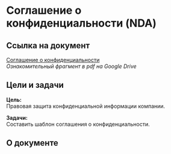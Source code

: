 # Соглашение о конфиденциальности (NDA)

## Ссылка на документ

[Соглашение о конфиденциальности](#)  
*Ознакомительный фрагмент в pdf на Google Drive*

## Цели и задачи

**Цель:**  
Правовая защита конфиденциальной информации компании.

**Задачи:**  
Составить шаблон соглашения о конфиденциальности.

## О документе

